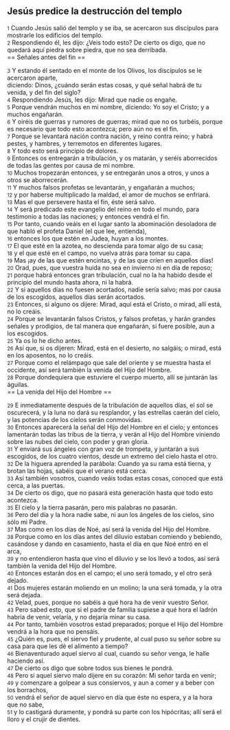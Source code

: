 == Jesús predice la destrucción del templo ==

{{anchor|1}} <small>1</small> Cuando Jesús salió del templo y se iba, se acercaron sus discípulos para mostrarle los edificios del templo.<br>
{{anchor|2}} <small>2</small> Respondiendo él, les dijo: ¿Veis todo esto? De cierto os digo, que no quedará aquí piedra sobre piedra, que no sea derribada.<br>
== Señales antes del fin ==

{{anchor|3}} <small>3</small> Y estando él sentado en el monte de los Olivos, los discípulos se le acercaron aparte,<br>
diciendo: Dinos, ¿cuándo serán estas cosas, y qué señal habrá de tu venida, y del fin del siglo?<br>
{{anchor|4}} <small>4</small> Respondiendo Jesús, les dijo: Mirad que nadie os engañe.<br>
{{anchor|5}} <small>5</small> Porque vendrán muchos en mi nombre, diciendo: Yo soy el Cristo; y a muchos engañarán.<br>
{{anchor|6}} <small>6</small> Y oiréis de guerras y rumores de guerras; mirad que no os turbéis, porque es necesario que todo esto acontezca; pero aún no es el fin.<br>
{{anchor|7}} <small>7</small> Porque se levantará nación contra nación, y reino contra reino; y habrá pestes, y hambres, y terremotos en diferentes lugares.<br>
{{anchor|8}} <small>8</small> Y todo esto será principio de dolores.<br>
{{anchor|9}} <small>9</small> Entonces os entregarán a tribulación, y os matarán, y seréis aborrecidos de todas las gentes por causa de mi nombre.<br>
{{anchor|10}} <small>10</small> Muchos tropezarán entonces, y se entregarán unos a otros, y unos a otros se aborrecerán.<br>
{{anchor|11}} <small>11</small> Y muchos falsos profetas se levantarán, y engañarán a muchos;<br>
{{anchor|12}} <small>12</small> y por haberse multiplicado la maldad, el amor de muchos se enfriará.<br>
{{anchor|13}} <small>13</small> Mas el que persevere hasta el fin, éste será salvo.<br>
{{anchor|14}} <small>14</small> Y será predicado este evangelio del reino en todo el mundo, para testimonio a todas las naciones; y entonces vendrá el fin.<br>
{{anchor|15}} <small>15</small> Por tanto, cuando veáis en el lugar santo la abominación desoladora de que habló el profeta Daniel (el que lee, entienda),<br>
{{anchor|16}} <small>16</small> entonces los que estén en Judea, huyan a los montes.<br>
{{anchor|17}} <small>17</small> El que esté en la azotea, no descienda para tomar algo de su casa;<br>
{{anchor|18}} <small>18</small> y el que esté en el campo, no vuelva atrás para tomar su capa.<br>
{{anchor|19}} <small>19</small> Mas ¡ay de las que estén encintas, y de las que críen en aquellos días!<br>
{{anchor|20}} <small>20</small> Orad, pues, que vuestra huida no sea en invierno ni en día de reposo;<br>
{{anchor|21}} <small>21</small> porque habrá entonces gran tribulación, cual no la ha habido desde el principio del mundo hasta ahora, ni la habrá.<br>
{{anchor|22}} <small>22</small> Y si aquellos días no fuesen acortados, nadie sería salvo; mas por causa de los escogidos, aquellos días serán acortados.<br>
{{anchor|23}} <small>23</small> Entonces, si alguno os dijere: Mirad, aquí está el Cristo, o mirad, allí está, no lo creáis.<br>
{{anchor|24}} <small>24</small> Porque se levantarán falsos Cristos, y falsos profetas, y harán grandes señales y prodigios, de tal manera que engañarán, si fuere posible, aun a los escogidos.<br>
{{anchor|25}} <small>25</small> Ya os lo he dicho antes.<br>
{{anchor|26}} <small>26</small> Así que, si os dijeren: Mirad, está en el desierto, no salgáis; o mirad, está en los aposentos, no lo creáis.<br>
{{anchor|27}} <small>27</small> Porque como el relámpago que sale del oriente y se muestra hasta el occidente, así será también la venida del Hijo del Hombre.<br>
{{anchor|28}} <small>28</small> Porque dondequiera que estuviere el cuerpo muerto, allí se juntarán las águilas.<br>
== La venida del Hijo del Hombre ==

{{anchor|29}} <small>29</small> E inmediatamente después de la tribulación de aquellos días, el sol se oscurecerá, y la luna no dará su resplandor, y las estrellas caerán del cielo, y las potencias de los cielos serán conmovidas.<br>
{{anchor|30}} <small>30</small> Entonces aparecerá la señal del Hijo del Hombre en el cielo; y entonces lamentarán todas las tribus de la tierra, y verán al Hijo del Hombre viniendo sobre las nubes del cielo, con poder y gran gloria.<br>
{{anchor|31}} <small>31</small> Y enviará sus ángeles con gran voz de trompeta, y juntarán a sus escogidos, de los cuatro vientos, desde un extremo del cielo hasta el otro.<br>
{{anchor|32}} <small>32</small> De la higuera aprended la parábola: Cuando ya su rama está tierna, y brotan las hojas, sabéis que el verano está cerca.<br>
{{anchor|33}} <small>33</small> Así también vosotros, cuando veáis todas estas cosas, conoced que está cerca, a las puertas.<br>
{{anchor|34}} <small>34</small> De cierto os digo, que no pasará esta generación hasta que todo esto acontezca.<br>
{{anchor|35}} <small>35</small> El cielo y la tierra pasarán, pero mis palabras no pasarán.<br>
{{anchor|36}} <small>36</small> Pero del día y la hora nadie sabe, ni aun los ángeles de los cielos, sino sólo mi Padre.<br>
{{anchor|37}} <small>37</small> Mas como en los días de Noé, así será la venida del Hijo del Hombre.<br>
{{anchor|38}} <small>38</small> Porque como en los días antes del diluvio estaban comiendo y bebiendo, casándose y dando en casamiento, hasta el día en que Noé entró en el arca,<br>
{{anchor|39}} <small>39</small> y no entendieron hasta que vino el diluvio y se los llevó a todos, así será también la venida del Hijo del Hombre.<br>
{{anchor|40}} <small>40</small> Entonces estarán dos en el campo; el uno será tomado, y el otro será dejado.<br>
{{anchor|41}} <small>41</small> Dos mujeres estarán moliendo en un molino; la una será tomada, y la otra será dejada.<br>
{{anchor|42}} <small>42</small> Velad, pues, porque no sabéis a qué hora ha de venir vuestro Señor.<br>
{{anchor|43}} <small>43</small> Pero sabed esto, que si el padre de familia supiese a qué hora el ladrón habría de venir, velaría, y no dejaría minar su casa.<br>
{{anchor|44}} <small>44</small> Por tanto, también vosotros estad preparados; porque el Hijo del Hombre vendrá a la hora que no pensáis.<br>
{{anchor|45}} <small>45</small> ¿Quién es, pues, el siervo fiel y prudente, al cual puso su señor sobre su casa para que les dé el alimento a tiempo?<br>
{{anchor|46}} <small>46</small> Bienaventurado aquel siervo al cual, cuando su señor venga, le halle haciendo así.<br>
{{anchor|47}} <small>47</small> De cierto os digo que sobre todos sus bienes le pondrá.<br>
{{anchor|48}} <small>48</small> Pero si aquel siervo malo dijere en su corazón: Mi señor tarda en venir;<br>
{{anchor|49}} <small>49</small> y comenzare a golpear a sus consiervos, y aun a comer y a beber con los borrachos,<br>
{{anchor|50}} <small>50</small> vendrá el señor de aquel siervo en día que éste no espera, y a la hora que no sabe,<br>
{{anchor|51}} <small>51</small> y lo castigará duramente, y pondrá su parte con los hipócritas; allí será el lloro y el crujir de dientes.<br>
